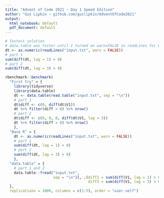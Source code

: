 ```yaml
---
title: "Advent of Code 2021 - Day 1 Speed Edition"
author: "Gus Lipkin ~ github.com/guslipkin/AdventOfCode2021"
output:
  html_notebook: default
  pdf_document: default
---
```


```r
# fastest solution
# data.table was faster until I turned on warn=FALSE in readLines for Base R
dt <- as.numeric(readLines("input.txt", warn = FALSE))
# part 1
sum(diff(dt, lag = 1) > 0)
# part 2
sum(diff(dt, lag = 3) > 0)
```

```r
rbenchmark::benchmark(
  "First try" = {
    library(tidyverse)
    library(data.table)
    dt <- data.table(read.table("input.txt", sep = "\n"))
    # part 1
    dt$diff <- c(0, diff(dt$V1))
    dt %>% filter(diff > 0) %>% nrow()
    # part 2
    dt$diff <- c(0, 0, 0, diff(dt$V1, lag = 3))
    dt %>% filter(diff > 0) %>% nrow()
    },
  "Base R" = {
    dt <- as.numeric(readLines("input.txt", warn = FALSE))
    # part 1
    sum(diff(dt, lag = 1) > 0)
    # part 2
    sum(diff(dt, lag = 3) > 0)
    },
  "data.table" = {
    # part 1 and 2
    data.table::fread("input.txt", 
                      sep = "\n")[, .(diff1 = sum(diff(V1, lag = 1) > 0),
                                      diff3 = sum(diff(V1, lag = 3) > 0))]
  },
  replications = 1000, columns = c(1:5), order = "user.self")
```

